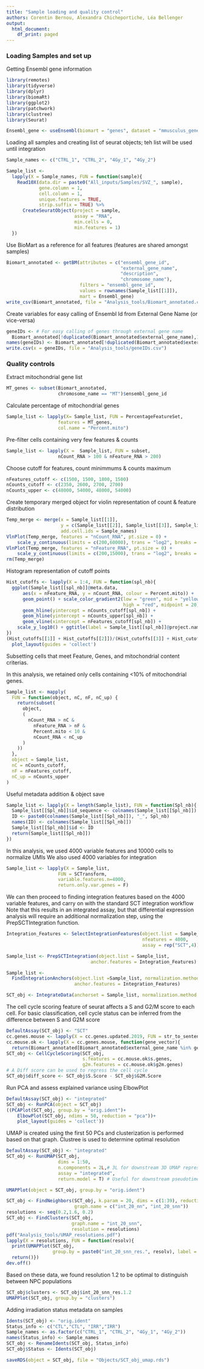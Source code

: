 ```yaml
---
title: "Sample loading and quality control"
authors: Corentin Bernou, Alexandra Chicheportiche, Léa Bellenger
output:
  html_document:
    df_print: paged
---
```


### Loading Samples and set up

Getting Ensembl gene information 

```r
library(remotes)
library(tidyverse)
library(dplyr)
library(biomaRt)
library(ggplot2)
library(patchwork)
library(clustree)
library(Seurat)

Ensembl_gene <- useEnsembl(biomart = "genes", dataset = "mmusculus_gene_ensembl")
```

Loading all samples and creating list of seurat objects; teh list will be used until integration
```r

Sample_names <- c("CTRL_1", "CTRL_2", "4Gy_1", "4Gy_2")

Sample_list <- 
  lapply(X = Sample_names, FUN = function(sample){
    Read10X(data.dir = paste0("All_inputs/Samples/SVZ_", sample),
            gene.column = 1,
            cell.column = 1,
            unique.features = TRUE,
            strip.suffix = TRUE) %>%
      CreateSeuratObject(project = sample,
                         assay = "RNA",
                         min.cells = 0,
                         min.features = 1)
  })
```

Use BioMart as a reference for all features (features are shared amongst samples)
```r
Biomart_annotated <- getBM(attributes = c("ensembl_gene_id", 
                                          "external_gene_name",
                                          "description",
                                          "chromosome_name"),
                           filters = "ensembl_gene_id", 
                           values = rownames(Sample_list[[1]]),
                           mart = Ensembl_gene) 
write_csv(Biomart_annotated, file = "Analysis_tools/Biomart_annotated.csv")
```

Create variables for easy calling of Ensembl Id from External Gene Name (or vice-versa)
```r
geneIDs <- # For easy calling of genes through external gene name
  Biomart_annotated[!duplicated(Biomart_annotated$external_gene_name),1]
names(geneIDs) <- Biomart_annotated[!duplicated(Biomart_annotated$external_gene_name),2]
write.csv(x = geneIDs, file = "Analysis_tools/geneIDs.csv")
```

### Quality controls

Extract mitochondrial gene list 
```r
MT_genes <- subset(Biomart_annotated,
                   chromosome_name == "MT")$ensembl_gene_id
```

Calculate percentage of mitochondrial genes
```r
Sample_list <- lapply(X= Sample_list, FUN = PercentageFeatureSet, 
                   features = MT_genes,
                   col.name = "Percent.mito")
```

Pre-filter cells containing very few features & counts
```r
Sample_list <- lapply(X =  Sample_list, FUN = subset,
                   nCount_RNA > 100 & nFeature_RNA > 200)
```

Choose cutoff for features, count minimmums & counts maximum
```r
nFeatures_cutoff <- c(1500, 1500, 1800, 1500)
nCounts_cutoff <- c(2350, 2600, 2700, 2700)
nCounts_upper <- c(48000, 54000, 48000, 54000)
```

Create temporary merged object for violin representation of count & feature distribution
```r
Temp_merge <- merge(x = Sample_list[[1]],
                    y = c(Sample_list[[2]], Sample_list[[3]], Sample_list[[4]]),
                    add.cell.ids = Sample_names)
VlnPlot(Temp_merge, features = "nCount_RNA", pt.size = 0) + 
    scale_y_continuous(limits = c(200,60000), trans = "log2", breaks = c(100,1000,2000,5000,10000,30000,60000))
VlnPlot(Temp_merge, features = "nFeature_RNA", pt.size = 0) + 
    scale_y_continuous(limits = c(200,15000), trans = "log2", breaks = c(200,1000,2000,5000,10000,15000))
rm(Temp_merge)
```

Histogram representation of cutoff points
```r
Hist_cutoffs <- lapply(X = 1:4, FUN = function(spl_nb){
  ggplot(Sample_list[[spl_nb]]@meta.data,
      aes(x = nFeature_RNA, y = nCount_RNA, colour = Percent.mito)) +
      geom_point() + scale_color_gradient2(low = "green", mid = "yellow",
                                           high = "red", midpoint = 20) +
      geom_hline(yintercept = nCounts_cutoff[spl_nb]) +
      geom_hline(yintercept = nCounts_upper[spl_nb]) +
      geom_vline(xintercept = nFeatures_cutoff[spl_nb]) +
    scale_y_log10() + ggtitle(label = Sample_list[[spl_nb]]@project.name)
})
(Hist_cutoffs[[1]] + Hist_cutoffs[[2]])/(Hist_cutoffs[[3]] + Hist_cutoffs[[4]])+ 
  plot_layout(guides = 'collect')
```
Subsetting cells that meet Feature, Genes, and mitochondrial content criterias.

In this analysis, we retained only cells containing <10% of mitochondrial genes.
```r
Sample_list <- mapply(
  FUN = function(object, nC, nF, nC_up) {
    return(subset(
      object,
      (
        nCount_RNA > nC &
          nFeature_RNA > nF &
          Percent.mito < 10 &
          nCount_RNA < nC_up
      )
    ))
  },
  object = Sample_list,
  nC = nCounts_cutoff,
  nF = nFeatures_cutoff,
  nC_up = nCounts_upper
)
```

Useful metadata addition & object save

```r
Sample_list <- lapply(X = length(Sample_list), FUN = function(Spl_nb){
  Sample_list[[Spl_nb]]$id_sequence <- colnames(Sample_list[[Spl_nb]])
  ID <- paste0(colnames(Sample_list[[Spl_nb]]), "_", Spl_nb)
  names(ID) <- colnames(Sample_list[[Spl_nb]])
  Sample_list[[Spl_nb]]$id <- ID
  return(Sample_list[[Spl_nb]])
})
```

In this analysis, we used 4000 variable features and 10000 cells to normalize UMIs
We also used 4000 variables for integration

```r
Sample_list <- lapply(X = Sample_list, 
                   FUN = SCTransform,
                   variable.features.n=4000,
                   return.only.var.genes = F)
```

We can then proceed to finding integration features based on the 4000 variable features, 
and carry on with the standard SCT integration workflow
Note that this results in an integrated assay, but that differential expression 
analysis will require an additional normalization step, using the PrepSCTIntegration function.
```r
Integration_Features <- SelectIntegrationFeatures(object.list = Sample_list, 
                                                  nfeatures = 4000,
                                                  assay = rep("SCT",4))

Sample_list <- PrepSCTIntegration(object.list = Sample_list,
                               anchor.features = Integration_Features)

Sample_list <- 
  FindIntegrationAnchors(object.list =Sample_list, normalization.method = "SCT",
                         anchor.features = Integration_Features)

SCT_obj <- IntegrateData(anchorset = Sample_list, normalization.method = "SCT")
```

The cell cycle scoring feature of seurat affects a S and G2/M score to each cell.
For basic classification, cell cycle status can be inferred from the difference between S and G2M score
```r
DefaultAssay(SCT_obj) <- "SCT"
cc.genes.mouse <- lapply(X = cc.genes.updated.2019, FUN = str_to_sentence)
cc.mouse.ok <- lapply(X = cc.genes.mouse, function(gene_vector){
  return(Biomart_annotated[Biomart_annotated$external_gene_name %in% gene_vector,1])})
SCT_obj <- CellCycleScoring(SCT_obj, 
                            s.features = cc.mouse.ok$s.genes,
                            g2m.features = cc.mouse.ok$g2m.genes)
# A Diff score can be used to regress the cell cycle
SCT_obj$diff_score <- SCT_obj$S.Score - SCT_obj$G2M.Score
```

Run PCA and assess explained variance using ElbowPlot
```r
DefaultAssay(SCT_obj) <- "integrated"
SCT_obj <- RunPCA(object = SCT_obj)
((PCAPlot(SCT_obj, group.by = "orig.ident")+
    ElbowPlot(SCT_obj, ndims = 50, reduction = "pca"))+
    plot_layout(guides = 'collect'))
```

UMAP is created using the first 50 PCs and clusterization is performed based on that graph.
Clustree is used to determine optimal resolution
```r
DefaultAssay(SCT_obj) <- "integrated"
SCT_obj <- RunUMAP(SCT_obj,
                   dims = 1:50,
                   n.components = 2L,# 3L for downstream 3D UMAP representation, will affect 2D UMAP
                   assay = "integrated",
                   return.model = T) # Useful for downstream pseudotime applications 

UMAPPlot(object = SCT_obj, group.by = "orig.ident")

SCT_obj <- FindNeighbors(SCT_obj, k.param = 20, dims = c(1:39), reduction = "pca",
                         graph.name = c("int_20_nn", "int_20_snn"))
resolutions <- seq(0.2,1.6, 0.2)
SCT_obj <- FindClusters(SCT_obj, 
                        graph.name = "int_20_snn", 
                        resolution = resolutions)
pdf("Analysis_tools/UMAP_resolutions.pdf")
lapply(X = resolutions, FUN = function(resolv){
  print(UMAPPlot(SCT_obj, 
                 group.by = paste0("int_20_snn_res.", resolv), label = T))
  return()})
dev.off()
```

Based on these data, we found resolution 1.2 to be optimal to distinguish between NPC populations
```r
SCT_obj$clusters <- SCT_obj$int_20_snn_res.1.2
UMAPPlot(SCT_obj, group.by = "clusters")
```

Adding irradiation status metadata on samples
```r
Idents(SCT_obj) <- "orig.ident"
Status_info <- c("CTL","CTL", "IRR","IRR")
Sample_names <- as.factor(c("CTRL_1", "CTRL_2", "4Gy_1", "4Gy_2"))
names(Status_info) <- Sample_names
SCT_obj <- RenameIdents(SCT_obj, Status_info)
SCT_obj$Status <- Idents(SCT_obj)

saveRDS(object = SCT_obj, file = "Objects/SCT_obj_umap.rds")
```

